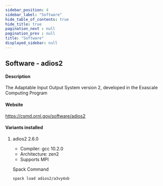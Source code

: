 ```yaml
---
sidebar_position: 4
sidebar_label: "Software"
hide_table_of_contents: true
hide_title: true
pagination_next : null
pagination_prev : null
title: "Software"
displayed_sidebar: null
---
```


## Software - adios2


#### Description
The Adaptable Input Output System version 2, developed in the Exascale Computing Program

#### Website
https://csmd.ornl.gov/software/adios2

#### Variants installed

1. adios2 2.6.0

    - Compiler: gcc 10.2.0
    - Architecture: zen2
    - Supports MPI

    Spack Command
    ```bash
    spack load adios2/a3vy4xb
    ```
